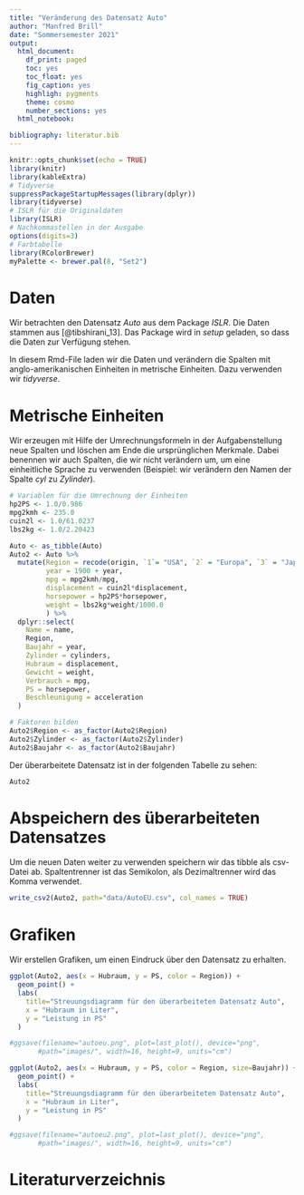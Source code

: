 ```yaml
---
title: "Veränderung des Datensatz Auto"
author: "Manfred Brill"
date: "Sommersemester 2021"
output:
  html_document:
    df_print: paged
    toc: yes
    toc_float: yes
    fig_caption: yes
    highligh: pygments
    theme: cosmo
    number_sections: yes
  html_notebook: 

bibliography: literatur.bib 
---
```


```r
knitr::opts_chunk$set(echo = TRUE)
library(knitr)
library(kableExtra)
# Tidyverse
suppressPackageStartupMessages(library(dplyr))
library(tidyverse)
# ISLR für die Originaldaten
library(ISLR)
# Nachkommastellen in der Ausgabe
options(digits=3)
# Farbtabelle
library(RColorBrewer)
myPalette <- brewer.pal(8, "Set2")
```

# Daten
Wir betrachten den Datensatz *Auto* aus dem Package *ISLR*. 
Die Daten stammen aus [@tibshirani_13]. Das Package wird in *setup*
geladen, so dass die Daten zur Verfügung stehen.

In diesem
Rmd-File laden wir die Daten und verändern die Spalten mit anglo-amerikanischen Einheiten in metrische Einheiten. 
Dazu verwenden wir *tidyverse*.

# Metrische Einheiten
Wir erzeugen mit Hilfe der Umrechnungsformeln in der Aufgabenstellung
neue Spalten und löschen am Ende die ursprünglichen Merkmale.
Dabei benennen wir auch Spalten, die wir nicht verändern um,
um eine einheitliche Sprache zu verwenden (Beispiel: wir verändern den
Namen der Spalte *cyl* zu *Zylinder*).

```r
# Variablen für die Umrechnung der Einheiten
hp2PS <- 1.0/0.986
mpg2kmh <- 235.0
cuin2l <- 1.0/61.0237
lbs2kg <- 1.0/2.20423

Auto <- as_tibble(Auto)
Auto2 <- Auto %>%
  mutate(Region = recode(origin, `1`= "USA", `2` = "Europa", `3` = "Japan"),
         year = 1900 + year,
         mpg = mpg2kmh/mpg,
         displacement = cuin2l*displacement,
         horsepower = hp2PS*horsepower,
         weight = lbs2kg*weight/1000.0
         ) %>%
  dplyr::select(
    Name = name, 
    Region, 
    Baujahr = year, 
    Zylinder = cylinders, 
    Hubraum = displacement, 
    Gewicht = weight,  
    Verbrauch = mpg,
    PS = horsepower, 
    Beschleunigung = acceleration
  )

# Faktoren bilden
Auto2$Region <- as_factor(Auto2$Region)
Auto2$Zylinder <- as_factor(Auto2$Zylinder)
Auto2$Baujahr <- as_factor(Auto2$Baujahr)
```

Der überarbeitete Datensatz ist in der folgenden Tabelle zu sehen:

```r
Auto2
```

# Abspeichern des überarbeiteten Datensatzes
Um die neuen Daten weiter zu verwenden speichern wir das tibble
als csv-Datei ab. Spaltentrenner ist das Semikolon, als Dezimaltrenner
wird das Komma verwendet.

```r
write_csv2(Auto2, path="data/AutoEU.csv", col_names = TRUE)
```

# Grafiken

Wir erstellen Grafiken, um einen Eindruck über den Datensatz zu erhalten.

```r
ggplot(Auto2, aes(x = Hubraum, y = PS, color = Region)) + 
  geom_point() +
  labs(
    title="Streuungsdiagramm für den überarbeiteten Datensatz Auto",
    x = "Hubraum in Liter",
    y = "Leistung in PS"
  )   

#ggsave(filename="autoeu.png", plot=last_plot(), device="png",
       #path="images/", width=16, height=9, units="cm")
```


```r
ggplot(Auto2, aes(x = Hubraum, y = PS, color = Region, size=Baujahr)) + 
  geom_point() +
  labs(
    title="Streuungsdiagramm für den überarbeiteten Datensatz Auto",
    x = "Hubraum in Liter",
    y = "Leistung in PS"
  )   

#ggsave(filename="autoeu2.png", plot=last_plot(), device="png",
       #path="images/", width=16, height=9, units="cm")
```

# Literaturverzeichnis

